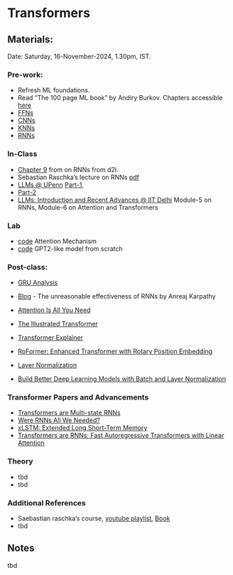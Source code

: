 # Transformers {.unnumbered}

## Materials:

Date: Saturday, 16-November-2024, 1.30pm, IST.

### Pre-work:

-   Refresh ML foundations.
-   Read "The 100 page ML book" by Andiry Burkov. Chapters accessible [here](https://themlbook.com/wiki/doku.php)
-   [FFNs](./L01.qmd)
-   [CNNs](./L02.qmd)
-   [KNNs](./L03.qmd)
-   [RNNs](./L03.qmd)

### In-Class

-   [Chapter 9](https://d2l.ai/chapter_recurrent-neural-networks/index.html) from on RNNs from d2l.
-   Sebastian Raschka's lecture on RNNs [pdf](https://sebastianraschka.com/pdf/lecture-notes/stat453ss21/L15_intro-rnn__slides.pdf)
- [LLMs @ UPenn](https://llm-class.github.io/schedule.html) [Part-1](https://llm-class.github.io/slides/Lecture%205%20-%20The%20Transformer%20Architecture%20-%20Part%20I.pdf), 
- [Part-2](https://llm-class.github.io/slides/Lecture%206%20-%20The%20Transformer%20Architecture%20-%20Part%20II.pdf)
- [LLMs: Introduction and Recent Advances @ IIT Delhi](https://lcs2-iitd.github.io/ELL881-AIL821-2401/) Module-5 on RNNs, Module-6 on Attention and Transformers

### Lab

- [code](https://github.com/rasbt/LLMs-from-scratch/blob/main/ch03/01_main-chapter-code/ch03.ipynb) Attention Mechanism 
- [code](https://github.com/rasbt/LLMs-from-scratch/blob/main/ch04/01_main-chapter-code/ch04.ipynb) GPT2-like model from scratch


### Post-class:

-   [GRU Analysis](https://www.youtube.com/watch?v=0oaSSenz_kg)
-   [Blog](https://karpathy.github.io/2015/05/21/rnn-effectiveness/) - The unreasonable effectiveness of RNNs by Anreaj Karpathy

- [Attention Is All You Need](https://proceedings.neurips.cc/paper_files/paper/2017/file/3f5ee243547dee91fbd053c1c4a845aa-Paper.pdf)
- [The Illustrated Transformer](https://jalammar.github.io/illustrated-transformer/)
- [Transformer Explainer](https://poloclub.github.io/transformer-explainer/)
- [RoFormer: Enhanced Transformer with Rotary Position Embedding](https://arxiv.org/pdf/2104.09864)
- [Layer Normalization](https://arxiv.org/pdf/1607.06450)
- [Build Better Deep Learning Models with Batch and Layer Normalization](https://www.pinecone.io/learn/batch-layer-normalization/)

### Transformer Papers and Advancements

-   [Transformers are Multi-state RNNs](https://arxiv.org/abs/2401.06104)
-   [Were RNNs All We Needed?](https://arxiv.org/abs/2410.01201)
-   [xLSTM: Extended Long Short-Term Memory](https://arxiv.org/abs/2405.04517)
-   [Transformers are RNNs: Fast Autoregressive Transformers with Linear Attention](https://arxiv.org/abs/2006.16236)

### Theory

-   tbd
-   tbd

### Additional References

-   Saebastian raschka's course, [youtube playlist](https://youtube.com/playlist?list=PLTKMiZHVd_2KJtIXOW0zFhFfBaJJilH51&si=fMA1c-lNpbOENP0b), [Book](https://github.com/rasbt/python-machine-learning-book-3rd-edition)
-   tbd

## Notes

tbd